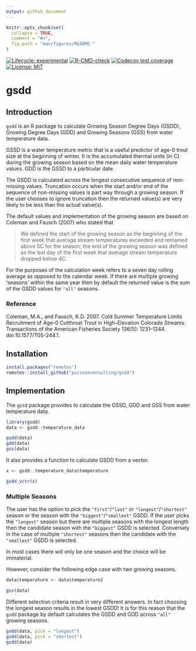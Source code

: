 ```yaml
---
output: github_document
---
```


<!-- README.md is generated from README.Rmd. Please edit that file -->

```r
knitr::opts_chunk$set(
  collapse = TRUE,
  comment = "#>",
  fig.path = "man/figures/README-"
)
```

<!-- badges: start -->
[![Lifecycle: experimental](https://img.shields.io/badge/lifecycle-experimental-orange.svg)](https://lifecycle.r-lib.org/articles/stages.html#experimental)
[![R-CMD-check](https://github.com/poissonconsulting/gsdd/actions/workflows/R-CMD-check.yaml/badge.svg)](https://github.com/poissonconsulting/gsdd/actions/workflows/R-CMD-check.yaml)
[![Codecov test coverage](https://codecov.io/gh/poissonconsulting/gsdd/branch/main/graph/badge.svg)](https://app.codecov.io/gh/poissonconsulting/gsdd?branch=main)
[![License: MIT](https://img.shields.io/badge/License-MIT-green.svg)](https://opensource.org/licenses/MIT)
<!-- badges: end -->

# gsdd

## Introduction

`gsdd` is an R package to calculate Growing Season Degree Days (GSDD),  Growing Degree Days (GDD) and Growing Seasons (GSS) from water temperature data.

GSSD is a water temperature metric that is a useful predictor of age-0 trout size at the beginning of winter. 
It is the accumulated thermal units (in C) during the growing season based on the mean daily water temperature values.
GDD is the GSSD to a particular date.

The GSDD is calculated across the longest consecutive sequence of non-missing values.
Truncation occurs when the start and/or end of the sequence of non-missing values is part way through a growing season.
If the user chooses to ignore truncation then the returned value(s) are very likely to be less than the actual value(s).

The default values and implementation of the growing season are based on Coleman and Fausch (2007) who stated that

> We defined the start of the growing season as the beginning of the first week that average stream temperatures exceeded and
remained above 5C for the season; the end of the growing season was defined as the last day of the first week that average stream temperature dropped below 4C.

For the purposes of the calculation week refers to a seven day rolling average as opposed to the calendar week.
If there are multiple growing 'seasons' within the same year then by default the returned value is the sum of the GSDD values for `"all"` seasons.

### Reference

Coleman, M.A., and Fausch, K.D. 2007.  Cold Summer Temperature Limits Recruitment of Age-0 Cutthroat Trout in High-Elevation Colorado Streams. Transactions of the American Fisheries Society 136(5): 1231–1244. doi:10.1577/T05-244.1.

## Installation

```r
install.packages("remotes")
remotes::install_github("poissonconsulting/gsdd")
```

## Implementation

The `gssd` package provides to calculate the GSSD, GDD and GSS from water temperature data.

```r
library(gsdd)
data <- gsdd::temperature_data

gsdd(data)
gdd(data)
gss(data)
```
It also provides a function to calculate GSDD from a vector.

```r
x <- gsdd::temperature_data$temperature

gsdd_vctr(x)
```

### Multiple Seasons

The user has the option to pick the `"first"`/`"last"` or  `"longest"`/`"shortest"` season or the season with the `"biggest"`/`"smallest"` GSDD.
If the user picks the `"longest"` season but there are multiple seasons with the longest length then the candidate  season with the `"biggest"` GSDD is selected.
Conversely in the case of multiple `"shortest"` seasons then the candidate with the `"smallest"` GSDD is selected.

In most cases there will only be one season and the choice will be immaterial. 

However, consider the following edge case with two growing seasons.
```r
data$temperature <- data$temperature2

gss(data)
```

Different selection criteria result in very different answers.
In fact choosing the longest season results in the lowest GSDD!
It is for this reason that the `gsdd` package by default calculates the GSDD and GDD across `"all"` growing seasons.
```r
gsdd(data, pick = "longest")
gsdd(data, pick = "shortest")
gsdd(data)
```
